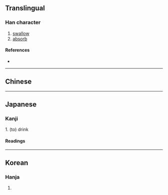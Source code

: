 {{also|吞}}
{{character info}}
==Translingual==

===Han character===
{{Han char|rn=30|rad=口|as=04|sn=7|four=|canj=HKR|ids=⿱夭口}}

# [[swallow]]
# [[absorb]]

====References====
* {{Han ref|kx=0181.191|hdz=10585.040|uh=5451|ud=21585}}

----

==Chinese==
{{zh-see|吞|v}}

----

==Japanese==

===Kanji===
{{ja-kanji|grade=|rs=口04}}

1. (to) drink

====Readings====
{{ja-readings
|goon=とん
|kanon=とん
|kanyoon=どん
|on=てん
|kun=の-む
}}

----

==Korean==

===Hanja===
{{ko-hanja|hangeul=탄|rv=tan|mr=t'an}}

# {{rfdef|ko|sort=口04}}